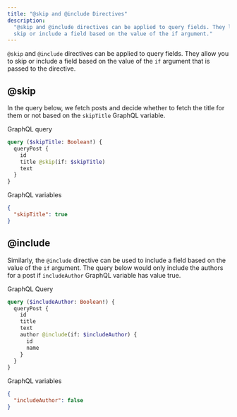 ```yaml
---
title: "@skip and @include Directives"
description:
  "@skip and @include directives can be applied to query fields. They let you
  skip or include a field based on the value of the if argument."
---
```



<DgraphWIP />

`@skip` and `@include` directives can be applied to query fields. They allow you
to skip or include a field based on the value of the `if` argument that is
passed to the directive.

## @skip

In the query below, we fetch posts and decide whether to fetch the title for
them or not based on the `skipTitle` GraphQL variable.

GraphQL query

```graphql
query ($skipTitle: Boolean!) {
  queryPost {
    id
    title @skip(if: $skipTitle)
    text
  }
}
```

GraphQL variables

```json
{
  "skipTitle": true
}
```

## @include

Similarly, the `@include` directive can be used to include a field based on the
value of the `if` argument. The query below would only include the authors for a
post if `includeAuthor` GraphQL variable has value true.

GraphQL Query

```graphql
query ($includeAuthor: Boolean!) {
  queryPost {
    id
    title
    text
    author @include(if: $includeAuthor) {
      id
      name
    }
  }
}
```

GraphQL variables

```json
{
  "includeAuthor": false
}
```

